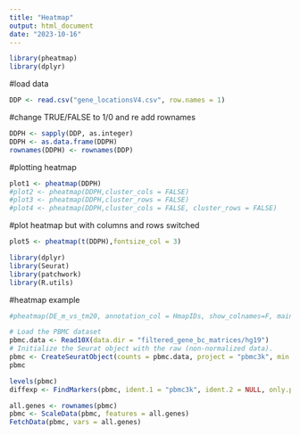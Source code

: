 ```yaml
---
title: "Heatmap"
output: html_document
date: "2023-10-16"
---
```


```r
library(pheatmap)
library(dplyr)
```
#load data

```r
DDP <- read.csv("gene_locationsV4.csv", row.names = 1)
```

#change TRUE/FALSE to 1/0 and re add rownames

```r
DDPH <- sapply(DDP, as.integer)
DDPH <- as.data.frame(DDPH)
rownames(DDPH) <- rownames(DDP)

```

#plotting heatmap

```r
plot1 <- pheatmap(DDPH)
#plot2 <- pheatmap(DDPH,cluster_cols = FALSE)
#plot3 <- pheatmap(DDPH,cluster_rows = FALSE)
#plot4 <- pheatmap(DDPH,cluster_cols = FALSE, cluster_rows = FALSE)

```

#plot heatmap but with columns and rows switched

```r
plot5 <- pheatmap(t(DDPH),fontsize_col = 3)
```

```r
library(dplyr)
library(Seurat)
library(patchwork)
library(R.utils)
```


#heatmap example



```r
#pheatmap(DE_m_vs_tm20, annotation_col = HmapIDs, show_colnames=F, main = "Top DE genes Upreg")

```

```r
# Load the PBMC dataset
pbmc.data <- Read10X(data.dir = "filtered_gene_bc_matrices/hg19")
# Initialize the Seurat object with the raw (non-normalized data).
pbmc <- CreateSeuratObject(counts = pbmc.data, project = "pbmc3k", min.cells = 3, min.features = 200)
pbmc

```
```r
levels(pbmc)
diffexp <- FindMarkers(pbmc, ident.1 = "pbmc3k", ident.2 = NULL, only.pos = TRUE)
```



```r
all.genes <- rownames(pbmc)
pbmc <- ScaleData(pbmc, features = all.genes)
FetchData(pbmc, vars = all.genes)
```

